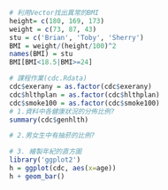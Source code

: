 ```{r}
# 利用Vector找出異常的BMI
height= c(180, 169, 173)
weight = c(73, 87, 43)
stu = c('Brian', 'Toby', 'Sherry')
BMI = weight/(height/100)^2
names(BMI) = stu
BMI[BMI<18.5|BMI>=24]
```

```{r}
# 課程作業(cdc.Rdata)
cdc$exerany = as.factor(cdc$exerany)
cdc$hlthplan = as.factor(cdc$hlthplan)
cdc$smoke100 = as.factor(cdc$smoke100)
# 1.資料中各健康狀況的分佈比例?
summary(cdc$genhlth)

# 2.男女生中有抽菸的比例?

# 3. 繪製年紀的直方圖
library('ggplot2')
h = ggplot(cdc, aes(x=age))
h + geom_bar()

```


